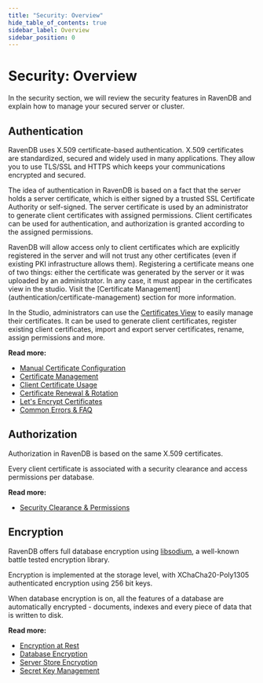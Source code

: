 ```yaml
---
title: "Security: Overview"
hide_table_of_contents: true
sidebar_label: Overview
sidebar_position: 0
---
```



# Security: Overview

In the security section, we will review the security features in RavenDB and explain how to manage your secured server or cluster.

## Authentication

RavenDB uses X.509 certificate-based authentication. 
X.509 certificates are standardized, secured and widely used in many applications. They allow you to use TLS/SSL and HTTPS which keeps your communications encrypted and secured.

The idea of authentication in RavenDB is based on a fact that the server holds a server certificate, which is either signed by a trusted SSL Certificate Authority or self-signed. The server certificate is used by an administrator to generate client certificates with assigned permissions. Client certificates can be used for authentication, and authorization is granted according to the assigned permissions.

<Admonition type="warning" title="Important" id="important" href="#important">
RavenDB will allow access only to client certificates which are explicitly registered in the server and will not trust any other certificates (even if existing PKI infrastructure allows them). Registering a certificate means one of two things: either the certificate was generated by the server or it was uploaded by an administrator. In any case, it must appear in the certificates view in the studio. Visit the [Certificate Management](authentication/certificate-management) section for more information.
</Admonition>

In the Studio, administrators can use the [Certificates View](../../server/security/authentication/certificate-configuration.mdx) to easily manage their certificates. It can be used to generate client certificates, register existing client certificates, import and export server certificates, rename, assign permissions and more.

**Read more:**

- [Manual Certificate Configuration](../../server/security/authentication/certificate-configuration.mdx)
- [Certificate Management](../../server/security/authentication/certificate-management.mdx)
- [Client Certificate Usage](../../server/security/authentication/client-certificate-usage.mdx)
- [Certificate Renewal & Rotation](../../server/security/authentication/certificate-renewal-and-rotation.mdx)
- [Let's Encrypt Certificates](../../server/security/authentication/lets-encrypt-certificates.mdx)
- [Common Errors & FAQ](../../server/security/common-errors-and-faq.mdx)



## Authorization

Authorization in RavenDB is based on the same X.509 certificates.

Every client certificate is associated with a security clearance and access permissions per database. 

**Read more:**

- [Security Clearance & Permissions](../../server/security/authorization/security-clearance-and-permissions.mdx)



## Encryption

RavenDB offers full database encryption using [libsodium](https://download.libsodium.org/doc/), a well-known battle tested encryption library. 

Encryption is implemented at the storage level, with XChaCha20-Poly1305 authenticated encryption using 256 bit keys. 

When database encryption is on, all the features of a database are automatically encrypted - documents, indexes and every piece of data that is written to disk.

**Read more:**

- [Encryption at Rest](../../server/security/encryption/encryption-at-rest.mdx)
- [Database Encryption](../../server/security/encryption/database-encryption.mdx)
- [Server Store Encryption](../../server/security/encryption/server-store-encryption.mdx)
- [Secret Key Management](../../server/security/encryption/secret-key-management.mdx)



